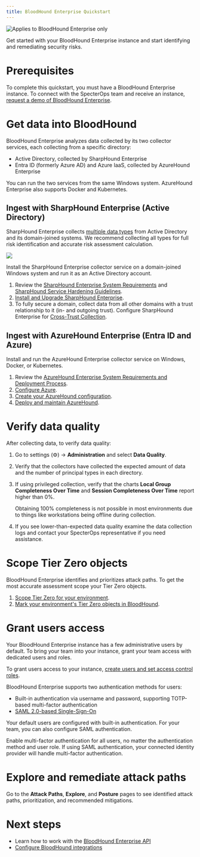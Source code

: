 ```yaml
---
title: BloodHound Enterprise Quickstart
---
```


   <img noZoom src="/assets/enterprise-edition-pill-tag.svg" alt="Applies to BloodHound Enterprise only"/>

Get started with your BloodHound Enterprise instance and start identifying and remediating security risks.

# Prerequisites

To complete this quickstart, you must have a BloodHound Enterprise instance. To connect with the SpecterOps team and receive an instance, [request a demo of BloodHound Enterprise](https://specterops.io/get-a-demo/).

# Get data into BloodHound

BloodHound Enterprise analyzes data collected by its two collector services, each collecting from a specific directory:

* Active Directory, collected by SharpHound Enterprise
* Entra ID (formerly Azure AD) and Azure IaaS, collected by AzureHound Enterprise

You can run the two services from the same Windows system. AzureHound Enterprise also supports Docker and Kubernetes.

## Ingest with SharpHound Enterprise (Active Directory)

SharpHound Enterprise collects [multiple data types](https://github.com/SpecterOps/bloodhound-docs/blob/main//collect-data/enterprise-collection/data-retention) from Active Directory and its domain-joined systems. We recommend collecting all types for full risk identification and accurate risk assessment calculation.

<Frame>
  <img src="/assets/30567820642459.png"/>
</Frame>

Install the SharpHound Enterprise collector service on a domain-joined Windows system and run it as an Active Directory account.

  1. Review the [SharpHound Enterprise System Requirements](https://github.com/SpecterOps/bloodhound-docs/blob/main//install-data-collector/install-sharphound/system-requirements) and [SharpHound Service Hardening Guidelines](https://github.com/SpecterOps/bloodhound-docs/blob/main//manage-bloodhound/securing-bloodhound-and-collectors/sharphound-hardening).
  2. [Install and Upgrade SharpHound Enterprise](https://github.com/SpecterOps/bloodhound-docs/blob/main//install-data-collector/install-sharphound/installation-upgrade).
  3. To fully secure a domain, collect data from all other domains with a trust relationship to it (in- and outgoing trust). Configure SharpHound Enterprise for [Cross-Trust Collection](https://github.com/SpecterOps/bloodhound-docs/blob/main//collect-data/enterprise-collection/cross-trust).

## Ingest with AzureHound Enterprise (Entra ID and Azure)

Install and run the AzureHound Enterprise collector service on Windows, Docker, or Kubernetes.

  1. Review the [AzureHound Enterprise System Requirements and Deployment Process](https://github.com/SpecterOps/bloodhound-docs/blob/main//install-data-collector/install-azurehound/system-requirements).
  2. [Configure Azure](https://github.com/SpecterOps/bloodhound-docs/blob/main//install-data-collector/install-azurehound/azure-configuration).
  3. [Create your AzureHound configuration](https://github.com/SpecterOps/bloodhound-docs/blob/main//install-data-collector/install-azurehound/create-configuration).
  4. [Deploy and maintain AzureHound](https://github.com/SpecterOps/bloodhound-docs/blob/main//install-data-collector/install-azurehound/installation-options).

# Verify data quality

After collecting data, to verify data quality:

  1. Go to settings (⚙️) → **Administration** and select **Data Quality**.
  2. Verify that the collectors have collected the expected amount of data and the number of principal types in each directory.
  3. If using privileged collection, verify that the charts **Local Group Completeness Over Time** and **Session Completeness Over Time** report higher than 0%.

      Obtaining 100% completeness is not possible in most environments due to things like workstations being offline during collection.

  4. If you see lower-than-expected data quality examine the data collection logs and contact your SpecterOps representative if you need assistance.

# Scope Tier Zero objects

BloodHound Enterprise identifies and prioritizes attack paths. To get the most accurate assessment scope your Tier Zero objects.

  1. [Scope Tier Zero for your environment](https://github.com/SpecterOps/bloodhound-docs/blob/main//get-started/security-boundaries/tier-zero-members).
  2. [Mark your environment's Tier Zero objects in BloodHound](https://github.com/SpecterOps/bloodhound-docs/blob/main//get-started/security-boundaries/modifying-tier-zero).

# Grant users access

Your BloodHound Enterprise instance has a few administrative users by default. To bring your team into your instance, grant your team access with dedicated users and roles.

To grant users access to your instance, [create users and set access control roles](https://github.com/SpecterOps/bloodhound-docs/blob/main//manage-bloodhound/auth/users-and-roles).

BloodHound Enterprise supports two authentication methods for users:

* Built-in authentication via username and password, supporting TOTP-based multi-factor authentication
* [SAML 2.0-based Single-Sign-On](https://github.com/SpecterOps/bloodhound-docs/blob/main//manage-bloodhound/auth/saml)

Your default users are configured with built-in authentication. For your team, you can also configure SAML authentication.

<Tip>Enable multi-factor authentication for all users, no matter the authentication method and user role. If using SAML authentication, your connected identity provider will handle multi-factor authentication.</Tip>

# Explore and remediate attack paths

Go to the **Attack Paths**, **Explore**, and **Posture** pages to see identified attack paths, prioritization, and recommended mitigations.

# Next steps

* Learn how to work with the [BloodHound Enterprise API](https://github.com/SpecterOps/bloodhound-docs/blob/main//integrations/bloodhound-api/working-with-api)
* [Configure BloodHound integrations](https://github.com/SpecterOps/bloodhound-docs/blob/main//integrations/integrations/overview)
